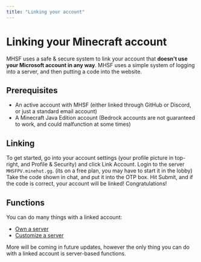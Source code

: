 ```yaml
---
title: "Linking your account"
---
```


# Linking your Minecraft account

MHSF uses a safe & secure system to link your account that **doesn't use your Microsoft account in any way**. MHSF uses a simple system of logging into a server, and then putting a code into the website.

<Separator />

## Prerequisites

- An active account with MHSF (either linked through GitHub or Discord, or just a standard email account)
- A Minecraft Java Edition account (Bedrock accounts are not guaranteed to work, and could malfunction at some times)

## Linking

To get started, go into your account settings (your profile picture in top-right, and Profile & Security) and click Link Account.
Login to the server `MHSFPV.minehut.gg`. (its on a free plan, you may have to start it in the lobby) Take the code shown in chat, and put it into the OTP box. Hit Submit, and if the code is correct, your account will be linked! Congratulations!

## Functions

You can do many things with a linked account:

- [Own a server](Docs:guides/owning-a-server)
- [Customize a server](Docs:guides/customization)

More will be coming in future updates, however the only thing you can do with a linked account is server-based functions.
